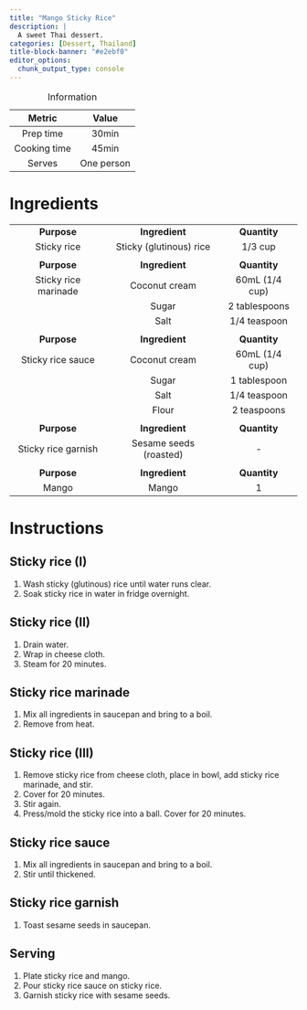 ```yaml
---
title: "Mango Sticky Rice"
description: |
  A sweet Thai dessert.
categories: [Dessert, Thailand]
title-block-banner: "#e2ebf0"
editor_options: 
  chunk_output_type: console
---
```


|    Metric    |   Value    |
|:------------:|:----------:|
|  Prep time   |   30min    |
| Cooking time |   45min    |
|    Serves    | One person |

: Information

# Ingredients

|                      |                         |                |
|:--------------------:|:-----------------------:|:--------------:|
|     **Purpose**      |     **Ingredient**      |  **Quantity**  |
|     Sticky rice      | Sticky (glutinous) rice |    1/3 cup     |
|                      |                         |                |
|     **Purpose**      |     **Ingredient**      |  **Quantity**  |
| Sticky rice marinade |      Coconut cream      | 60mL (1/4 cup) |
|                      |          Sugar          | 2 tablespoons  |
|                      |          Salt           |  1/4 teaspoon  |
|                      |                         |                |
|     **Purpose**      |     **Ingredient**      |  **Quantity**  |
|  Sticky rice sauce   |      Coconut cream      | 60mL (1/4 cup) |
|                      |          Sugar          |  1 tablespoon  |
|                      |          Salt           |  1/4 teaspoon  |
|                      |          Flour          |  2 teaspoons   |
|                      |                         |                |
|     **Purpose**      |     **Ingredient**      |  **Quantity**  |
| Sticky rice garnish  | Sesame seeds (roasted)  |       \-       |
|                      |                         |                |
|     **Purpose**      |     **Ingredient**      |  **Quantity**  |
|        Mango         |          Mango          |       1        |

# Instructions

## Sticky rice (I)

1.  Wash sticky (glutinous) rice until water runs clear.
2.  Soak sticky rice in water in fridge overnight.

## Sticky rice (II)

1.  Drain water.
2.  Wrap in cheese cloth.
3.  Steam for 20 minutes.

## Sticky rice marinade

1.  Mix all ingredients in saucepan and bring to a boil.
2.  Remove from heat.

## Sticky rice (III)

1.  Remove sticky rice from cheese cloth, place in bowl, add sticky rice marinade, and stir.
2.  Cover for 20 minutes.
3.  Stir again.
4.  Press/mold the sticky rice into a ball. Cover for 20 minutes.

## Sticky rice sauce

1.  Mix all ingredients in saucepan and bring to a boil.
2.  Stir until thickened.

## Sticky rice garnish

1.  Toast sesame seeds in saucepan.

## Serving

1.  Plate sticky rice and mango.
2.  Pour sticky rice sauce on sticky rice.
3.  Garnish sticky rice with sesame seeds.
